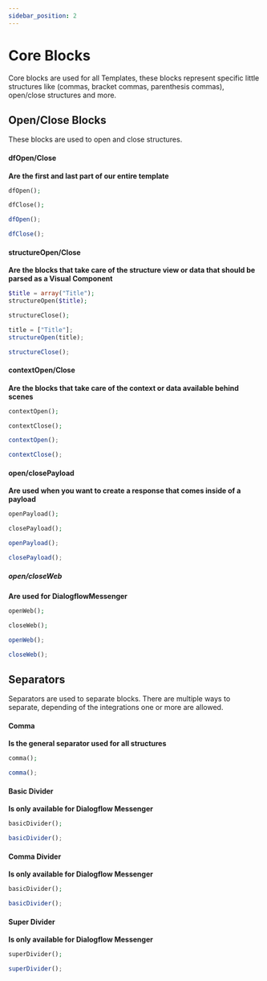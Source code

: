 ```yaml
---
sidebar_position: 2
---
```


# Core Blocks


Core blocks are used for all Templates, these blocks represent specific little structures like (commas, bracket commas, parenthesis commas), open/close structures and more.

## Open/Close Blocks

These blocks are used to open and close structures.

#### dfOpen/Close

**Are the first and last part of our entire template**

<Tabs>
<TabItem value="php" label="PHP">

```php
dfOpen();

dfClose();
```

</TabItem>
<TabItem value="nodejs" label="Node.js">

```js
dfOpen();

dfClose();
```

</TabItem>
</Tabs>

#### structureOpen/Close

**Are the blocks that take care of the structure view or data that should be parsed as a Visual Component**

<Tabs>
<TabItem value="php" label="PHP">

```php
$title = array("Title");
structureOpen($title);

structureClose();
```

</TabItem>
<TabItem value="nodejs" label="Node.js">

```js
title = ["Title"];
structureOpen(title);

structureClose();
```

</TabItem>
</Tabs>

#### contextOpen/Close

**Are the blocks that take care of the context or data available behind scenes**

<Tabs>
<TabItem value="php" label="PHP">

```php
contextOpen();

contextClose();
```

</TabItem>
<TabItem value="nodejs" label="Node.js">

```js
contextOpen();

contextClose();
```

</TabItem>
</Tabs>

#### open/closePayload

**Are used when you want to create a response that comes inside of a payload**

<Tabs>
<TabItem value="php" label="PHP">

```php
openPayload();

closePayload();
```

</TabItem>
<TabItem value="nodejs" label="Node.js">

```js
openPayload();

closePayload();
```

</TabItem>
</Tabs>

##### open/closeWeb

**Are used for DialogflowMessenger**

<Tabs>
<TabItem value="php" label="PHP">

```php
openWeb();

closeWeb();
```

</TabItem>
<TabItem value="nodejs" label="Node.js">

```js
openWeb();

closeWeb();
```

</TabItem>
</Tabs>

## Separators

Separators are used to separate blocks. There are multiple ways to separate, depending of the integrations one or more are allowed.

#### Comma

**Is the general separator used for all structures**

<Tabs>
<TabItem value="php" label="PHP">

```php
comma();
```

</TabItem>
<TabItem value="nodejs" label="Node.js">

```js
comma();
```

</TabItem>
</Tabs>

#### Basic Divider

**Is only available for Dialogflow Messenger**

<Tabs>
<TabItem value="php" label="PHP">

```php
basicDivider();
```

</TabItem>
<TabItem value="nodejs" label="Node.js">

```js
basicDivider();
```

</TabItem>
</Tabs>

#### Comma Divider

**Is only available for Dialogflow Messenger**

<Tabs>
<TabItem value="php" label="PHP">

```php
basicDivider();
```

</TabItem>
<TabItem value="nodejs" label="Node.js">

```js
basicDivider();
```

</TabItem>
</Tabs>

#### Super Divider

**Is only available for Dialogflow Messenger**

<Tabs>
<TabItem value="php" label="PHP">

```php
superDivider();
```

</TabItem>
<TabItem value="nodejs" label="Node.js">

```js
superDivider();
```

</TabItem>
</Tabs>
